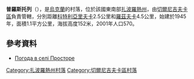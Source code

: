 {{coord|47|5|23|N|36|12|46|E|scale:100000|display=title}}

'''普羅斯托列'''（{{lang-uk|Просторе}}），是[[烏克蘭|烏克蘭]]的村落，位於該國東南部[[扎波羅熱州|扎波羅熱州]]，由[[切爾尼吉夫卡區|切爾尼吉夫卡區]]負責管轄，分別距離[[科特利亞里夫卡_(切爾尼吉夫卡區)|科特利亞里夫卡]]2.5公里和[[羅茲夫卡_(切爾尼吉夫卡區)|羅茲夫卡]]4.5公里，始建於1945年，面積1.1平方公里，海拔高度152米，2001年人口570。

==參考資料==
* [http://weather.in.ua/ua/zaporozhskaja/21759 Погода в селі Просторе] {{Wayback|url=http://weather.in.ua/ua/zaporozhskaja/21759 |date=20111220154045 }}

[[Category:扎波羅熱州村落|Category:扎波羅熱州村落]]
[[Category:切爾尼吉夫卡區村落|Category:切爾尼吉夫卡區村落]]


{{Zaporizhia-geo-stub}}